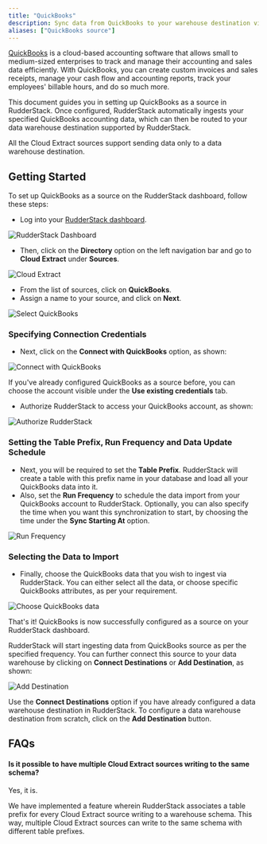 ```yaml
---
title: "QuickBooks"
description: Sync data from QuickBooks to your warehouse destination via RudderStack.
aliases: ["QuickBooks source"]
---
```


[QuickBooks](https://quickbooks.intuit.com/in/) is a cloud-based accounting software that allows small to medium-sized enterprises to track and manage their accounting and sales data efficiently. With QuickBooks, you can create custom invoices and sales receipts, manage your cash flow and accounting reports, track your employees' billable hours, and do so much more.

This document guides you in setting up QuickBooks as a source in RudderStack. Once configured, RudderStack automatically ingests your specified QuickBooks accounting data, which can then be routed to your data warehouse destination supported by RudderStack.

<div class="warningBlock">
All the Cloud Extract sources support sending data only to a <Link to="/destinations/warehouse-destinations/">data warehouse destination</Link>.
</div>

## Getting Started

To set up QuickBooks as a source on the RudderStack dashboard, follow these steps:

- Log into your [RudderStack dashboard](https://app.rudderlabs.com/signup?type=freetrial).

<img src="../../assets/1 (15) (1).png" alt="RudderStack Dashboard" />

- Then, click on the **Directory** option on the left navigation bar and go to **Cloud Extract** under **Sources**.

<img src="../../assets/2 (21).png" alt="Cloud Extract" />

- From the list of sources, click on **QuickBooks**.
- Assign a name to your source, and click on **Next**.

<img src="../../assets/3 (17).png" alt="Select QuickBooks" />

### Specifying Connection Credentials

- Next, click on the **Connect with QuickBooks** option, as shown:

<img src="../../assets/4 (18).png" alt="Connect with QuickBooks" />

<div class="infoBlock">

If you've already configured QuickBooks as a source before, you can choose the account visible under the **Use existing credentials** tab.

</div>

- Authorize RudderStack to access your QuickBooks account, as shown:

<img src="../../assets/5 (19).png" alt="Authorize RudderStack" />

### Setting the Table Prefix, Run Frequency and Data Update Schedule

- Next, you will be required to set the **Table Prefix**. RudderStack will create a table with this prefix name in your database and load all your QuickBooks data into it.
- Also, set the **Run Frequency** to schedule the data import from your QuickBooks account to RudderStack. Optionally, you can also specify the time when you want this synchronization to start, by choosing the time under the **Sync Starting At** option.

<img src="../../assets/6 (17).png" alt="Run Frequency" />

### Selecting the Data to Import

- Finally, choose the QuickBooks data that you wish to ingest via RudderStack. You can either select all the data, or choose specific QuickBooks attributes, as per your requirement.

<img src="../../assets/7 (12).png" alt="Choose QuickBooks data" />

That's it! QuickBooks is now successfully configured as a source on your RudderStack dashboard.

RudderStack will start ingesting data from QuickBooks source as per the specified frequency. You can further connect this source to your data warehouse by clicking on **Connect Destinations** or **Add Destination**, as shown:

<img src="../../assets/8 (6).png" alt="Add Destination" />

<div class="successBlock">

  Use the **Connect Destinations** option if you have already
  configured a data warehouse destination in RudderStack. To configure a data
  warehouse destination from scratch, click on the
  **Add Destination** button.
</div>

## FAQs

#### Is it possible to have multiple Cloud Extract sources writing to the same schema?

Yes, it is.

We have implemented a feature wherein RudderStack associates a table prefix for every Cloud Extract source writing to a warehouse schema. This way, multiple Cloud Extract sources can write to the same schema with different table prefixes.



